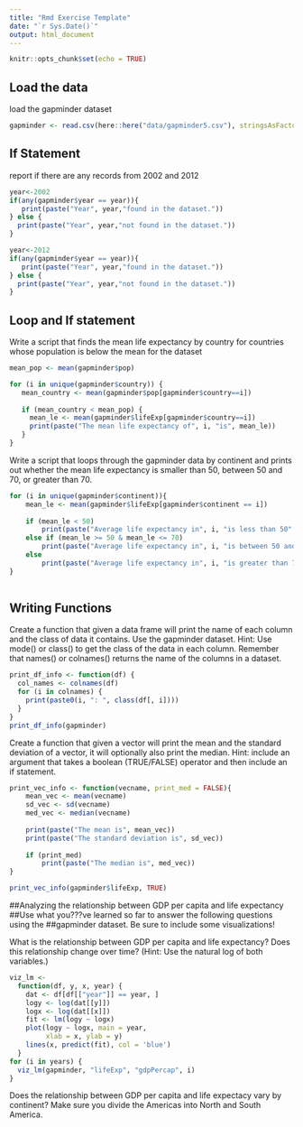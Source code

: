 ```yaml
---
title: "Rmd Exercise Template"
date: "`r Sys.Date()`"
output: html_document
---
```


```r
knitr::opts_chunk$set(echo = TRUE)
```

## Load the data
load the gapminder dataset 

```r
gapminder <- read.csv(here::here("data/gapminder5.csv"), stringsAsFactors=FALSE)
```

## If Statement
report if there are any records from 2002 and 2012
```r
year<-2002
if(any(gapminder$year == year)){
   print(paste("Year", year,"found in the dataset."))
} else {
  print(paste("Year", year,"not found in the dataset."))
}

year<-2012
if(any(gapminder$year == year)){
   print(paste("Year", year,"found in the dataset."))
} else {
  print(paste("Year", year,"not found in the dataset."))
}

```

## Loop and If statement 
Write a script that finds the mean life expectancy by country for countries whose population is below the mean for the dataset

```r
mean_pop <- mean(gapminder$pop)

for (i in unique(gapminder$country)) {
   mean_country <- mean(gapminder$pop[gapminder$country==i])
   
   if (mean_country < mean_pop) {
     mean_le <- mean(gapminder$lifeExp[gapminder$country==i])
     print(paste("The mean life expectancy of", i, "is", mean_le))
   } 
} 

```


Write a script that loops through the gapminder data by continent and prints out whether the mean life expectancy is smaller than 50, between 50 and 70, or greater than 70.

```r
for (i in unique(gapminder$continent)){
    mean_le <- mean(gapminder$lifeExp[gapminder$continent == i])
    
    if (mean_le < 50)
        print(paste("Average life expectancy in", i, "is less than 50" ))
    else if (mean_le >= 50 & mean_le <= 70)
        print(paste("Average life expectancy in", i, "is between 50 and 70"))
    else
        print(paste("Average life expectancy in", i, "is greater than 70"))
}
 

```

## Writing Functions
Create a function that given a data frame will print the name of each column and the class of data it contains. Use the gapminder dataset. Hint: Use mode() or class() to get the class of the data in each column. Remember that names() or colnames() returns the name of the columns in a dataset.  

```r
print_df_info <- function(df) {
  col_names <- colnames(df)
  for (i in colnames) {
    print(paste0(i, ": ", class(df[, i])))
  }
}
print_df_info(gapminder)
```


Create a function that given a vector will print the mean and the standard deviation of a vector, it will optionally also print the median. Hint: include an argument that takes a boolean (TRUE/FALSE) operator and then include an if statement.  
```r
print_vec_info <- function(vecname, print_med = FALSE){
    mean_vec <- mean(vecname)
    sd_vec <- sd(vecname)
    med_vec <- median(vecname)
    
    print(paste("The mean is", mean_vec))
    print(paste("The standard deviation is", sd_vec))
    
    if (print_med)
        print(paste("The median is", med_vec))
}

print_vec_info(gapminder$lifeExp, TRUE)
```

##Analyzing the relationship between GDP per capita and life expectancy
##Use what you???ve learned so far to answer the following questions using the ##gapminder dataset. Be sure to include some visualizations!

What is the relationship between GDP per capita and life expectancy? Does this relationship change over time? (Hint: Use the natural log of both variables.)

```r
viz_lm <-
  function(df, y, x, year) {
    dat <- df[df[["year"]] == year, ]
    logy <- log(dat[[y]])
    logx <- log(dat[[x]])
    fit <- lm(logy ~ logx)
    plot(logy ~ logx, main = year,
         xlab = x, ylab = y)
    lines(x, predict(fit), col = 'blue')
  }
for (i in years) {
  viz_lm(gapminder, "lifeExp", "gdpPercap", i)
}


```


Does the relationship between GDP per capita and life expectacy vary by continent? Make sure you divide the Americas into North and South America.